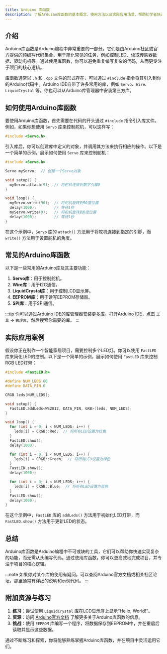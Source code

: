 ```yaml
---
title: Arduino 库函数
description: 了解Arduino库函数的基本概念、使用方法以及实际应用场景，帮助初学者快速上手Arduino编程。
---
```


## 介绍

Arduino库函数是Arduino编程中非常重要的一部分。它们是由Arduino社区或官方提供的预编写代码集合，用于简化常见的任务，例如控制LED、读取传感器数据、驱动电机等。通过使用库函数，你可以避免重复编写复杂的代码，从而更专注于项目的核心逻辑。

库函数通常以 `.h` 和 `.cpp` 文件的形式存在，可以通过 `#include` 指令将其引入到你的Arduino代码中。Arduino IDE自带了许多常用的库，例如 `Servo`、`Wire`、`LiquidCrystal` 等，你也可以从Arduino库管理器中安装第三方库。

## 如何使用Arduino库函数

要使用Arduino库函数，首先需要在代码的开头通过 `#include` 指令引入库文件。例如，如果你想使用 `Servo` 库来控制舵机，可以这样写：

```cpp
#include <Servo.h>
```

引入库后，你可以创建库中定义的对象，并调用其方法来执行相应的操作。以下是一个简单的示例，展示如何使用 `Servo` 库来控制舵机：

```cpp
#include <Servo.h>

Servo myServo;  // 创建一个Servo对象

void setup() {
  myServo.attach(9);  // 将舵机连接到数字引脚9
}

void loop() {
  myServo.write(90);  // 将舵机旋转到90度位置
  delay(1000);        // 等待1秒
  myServo.write(0);   // 将舵机旋转到0度位置
  delay(1000);        // 等待1秒
}
```

在这个示例中，`Servo` 库的 `attach()` 方法用于将舵机连接到指定的引脚，而 `write()` 方法用于设置舵机的角度。

## 常见的Arduino库函数

以下是一些常用的Arduino库及其主要功能：

1. **Servo库**：用于控制舵机。
2. **Wire库**：用于I2C通信。
3. **LiquidCrystal库**：用于控制LCD显示屏。
4. **EEPROM库**：用于读写EEPROM存储器。
5. **SPI库**：用于SPI通信。

:::tip
你可以通过Arduino IDE的库管理器安装更多库。打开Arduino IDE，点击 `工具` -> `管理库`，然后搜索你需要的库。
:::

## 实际应用案例

假设你正在制作一个智能家居项目，需要控制多个LED灯。你可以使用 `FastLED` 库来简化LED的控制。以下是一个简单的示例，展示如何使用 `FastLED` 库来控制RGB LED灯带：

```cpp
#include <FastLED.h>

#define NUM_LEDS 60
#define DATA_PIN 6

CRGB leds[NUM_LEDS];

void setup() {
  FastLED.addLeds<WS2812, DATA_PIN, GRB>(leds, NUM_LEDS);
}

void loop() {
  for (int i = 0; i < NUM_LEDS; i++) {
    leds[i] = CRGB::Red;  // 将所有LED设置为红色
  }
  FastLED.show();
  delay(1000);

  for (int i = 0; i < NUM_LEDS; i++) {
    leds[i] = CRGB::Green;  // 将所有LED设置为绿色
  }
  FastLED.show();
  delay(1000);

  for (int i = 0; i < NUM_LEDS; i++) {
    leds[i] = CRGB::Blue;  // 将所有LED设置为蓝色
  }
  FastLED.show();
  delay(1000);
}
```

在这个示例中，`FastLED` 库的 `addLeds()` 方法用于初始化LED灯带，而 `FastLED.show()` 方法用于更新LED的状态。

## 总结

Arduino库函数是Arduino编程中不可或缺的工具，它们可以帮助你快速实现复杂的功能，而无需从头编写代码。通过使用库函数，你可以更高效地完成项目，并专注于项目的核心逻辑。

:::note
如果你对某个库的使用有疑问，可以查阅Arduino官方文档或相关社区论坛，那里通常有详细的说明和示例代码。
:::

## 附加资源与练习

1. **练习**：尝试使用 `LiquidCrystal` 库在LCD显示屏上显示“Hello, World!”。
2. **资源**：访问 [Arduino官方文档](https://www.arduino.cc/reference/en/) 了解更多关于Arduino库函数的信息。
3. **挑战**：使用 `EEPROM` 库编写一个程序，将数据保存到EEPROM中，并在重启后读取并显示这些数据。

通过不断练习和探索，你将能够熟练掌握Arduino库函数，并在项目中灵活运用它们。